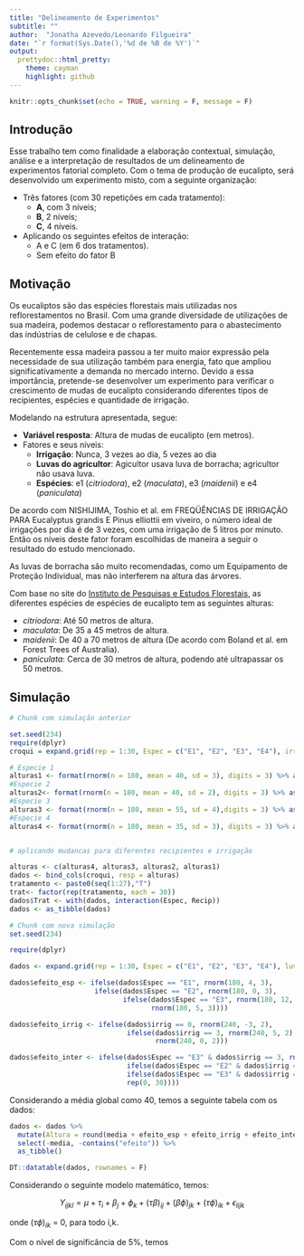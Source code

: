 ```yaml
---
title: "Delineamento de Experimentos"
subtitle: ""
author:  "Jonatha Azevedo/Leonardo Filgueira"
date: "`r format(Sys.Date(),'%d de %B de %Y')`"
output:
  prettydoc::html_pretty:
    theme: cayman
    highlight: github
---
```



```r
knitr::opts_chunk$set(echo = TRUE, warning = F, message = F)
```


## Introdução

Esse trabalho tem como finalidade a elaboração contextual, simulação, análise e a interpretação de resultados de um delineamento de experimentos fatorial completo. Com o tema de produção de eucalipto, será desenvolvido um experimento misto, com a seguinte organização: 

  - Três fatores (com 30 repetições em cada tratamento):
      - **A**, com 3 níveis;
      - **B**, 2 níveis;
      - **C**, 4 níveis.

  - Aplicando os seguintes efeitos de interação: 
      - A e C (em 6 dos tratamentos).
      - Sem efeito do fator B

## Motivação
      
Os eucaliptos são das espécies florestais mais utilizadas nos
reflorestamentos no Brasil. Com uma grande diversidade de utilizações de sua madeira, podemos destacar o reflorestamento para o abastecimento das indústrias de celulose e de chapas.

Recentemente essa madeira passou a ter muito maior expressão pela necessidade de sua utilização também para energia, fato que ampliou significativamente a demanda no mercado interno. Devido a essa importância, pretende-se desenvolver um experimento para verificar o crescimento de mudas de eucalipto considerando diferentes tipos de recipientes, espécies e quantidade de irrigação. 

Modelando na estrutura apresentada, segue:

  - **Variável resposta**: Altura de mudas de eucalipto (em metros).
  - Fatores e seus níveis:
    <!-- - **Recipiente**: 1, 2 e 3 -->
    - **Irrigação**: Nunca, 3 vezes ao dia, 5 vezes ao dia
    - **Luvas do agricultor**: Agicultor usava luva de borracha; agricultor não usava luva.
    - **Espécies**: e1 (*citriodora*), e2 (*maculata*), e3 (*maidenii*) e e4 (*paniculata*)

De acordo com NISHIJIMA, Toshio et al. em FREQÜÊNCIAS DE IRRIGAÇÃO PARA Eucalyptus grandis E Pinus elliottii em viveiro, o número ideal de irrigações por dia é de 3 vezes, com uma irrigação de 5 litros por minuto. Então os níveis deste fator foram escolhidas de maneira a seguir o resultado do estudo mencionado.

As luvas de borracha são muito recomendadas, como um Equipamento de Proteção Individual, mas não interferem na altura das árvores.

Com base no site do [Instituto de Pesquisas e Estudos Florestais](http://www.ipef.br/identificacao/cief/especies), as diferentes espécies de espécies de eucalipto tem as seguintes alturas:

- *citriodora*: Até 50 metros de altura.
- *maculata*:  De 35 a 45 metros de altura.
- *maidenii*: De 40 a 70 metros de altura (De acordo com Boland et al. em Forest Trees of Australia).
- *paniculata*: Cerca de 30 metros de altura, podendo até ultrapassar os 50 metros.

## Simulação

```r
# Chunk com simulação anterior

set.seed(234)
require(dplyr)
croqui = expand.grid(rep = 1:30, Espec = c("E1", "E2", "E3", "E4"), irrig = c(1, 2), Recip = c("R1", "R2", 'R3'))

# Especie 1
alturas1 <- format(rnorm(n = 180, mean = 40, sd = 3), digits = 3) %>% as.numeric()
#Especie 2
alturas2<- format(rnorm(n = 180, mean = 40, sd = 2), digits = 3) %>% as.numeric()
#Especie 3
alturas3 <- format(rnorm(n = 180, mean = 55, sd = 4),digits = 3) %>% as.numeric()
#Especie 4
alturas4 <- format(rnorm(n = 180, mean = 35, sd = 3), digits = 3) %>% as.numeric()


# aplicando mudancas para diferentes recipientes e irrigação

alturas <- c(alturas4, alturas3, alturas2, alturas1)
dados <- bind_cols(croqui, resp = alturas)
tratamento <- paste0(seq(1:27),"T")
trat<- factor(rep(tratamento, each = 30))
dados$Trat <- with(dados, interaction(Espec, Recip))
dados <- as_tibble(dados)
```


```r
# Chunk com nova simulação
set.seed(234)

require(dplyr)

dados <- expand.grid(rep = 1:30, Espec = c("E1", "E2", "E3", "E4"), luva = c("Luva", "Sem Luva"), irrig = c(0, 3, 5), media = 40)

dados$efeito_esp <- ifelse(dados$Espec == "E1", rnorm(180, 4, 3),
                     ifelse(dados$Espec == "E2", rnorm(180, 0, 3),
                            ifelse(dados$Espec == "E3", rnorm(180, 12, 3),
                                   rnorm(180, 5, 3))))

dados$efeito_irrig <- ifelse(dados$irrig == 0, rnorm(240, -3, 2),
                             ifelse(dados$irrig == 3, rnorm(240, 5, 2),
                                    rnorm(240, 0, 2)))

dados$efeito_inter <- ifelse(dados$Espec == "E3" & dados$irrig == 3, rnorm(30, 3, 2),
                             ifelse(dados$Espec == "E2" & dados$irrig == 0, rnorm(30, -5, 2),
                             ifelse(dados$Espec == "E3" & dados$irrig == 5, rnorm(30, 1, 2),
                             rep(0, 30))))
```

Considerando a média global como 40, temos a seguinte tabela com os dados:


```r
dados <- dados %>% 
  mutate(Altura = round(media + efeito_esp + efeito_irrig + efeito_inter), 2) %>% 
  select(-media, -contains("efeito")) %>% 
  as_tibble()

DT::datatable(dados, rownames = F)
```


Considerando o seguinte modelo matemático, temos:

$$Y_{ijkl} = \mu + \tau_{i} + \beta_{j}+ \phi_{k}  + (\tau\beta)_{ij} + (\beta\phi)_{jk} + (\tau\phi)_{ik} + \epsilon_{lijk}$$

 onde $(\tau\phi)_{ik}$ = 0, para todo i,k.
 
 Com o nível de significância de 5%, temos
 

<!-- ## Análise descritiva -->

<!-- ```{r} -->
<!-- summary(dados) -->

<!-- #(médias.trat = with(dados, tapply(resp, trat, mean))) -->
<!-- (médias.rec = with(dados, tapply(resp, Recip, mean))) -->
<!-- (médias.esp = with(dados, tapply(resp, Espec, mean))) -->

<!-- (médias = with(dados, tapply(resp, list(Recip, Espec), mean))) -->
<!-- (variâncias = with(dados, tapply(resp, list(Recip, Espec), var))) -->
<!-- (desvios = with(dados, tapply(resp, list(Recip, Espec), sd))) -->
<!-- ``` -->



<!-- ```{r} -->
<!-- # Gráfico de caixas -->
<!-- par(mfrow=c(2,2)) -->

<!-- # Espécies -->
<!-- with(dados, boxplot(resp ~ Espec, names=c("E1", "E2","E3","E4"), ylab="Alturas (cm)",  -->
<!--                     xlab="Espécies", las=1, col='LightYellow')) -->
<!-- points(médias.esp, pch="+", col=2, cex=1.5) -->
<!-- # Recipientes -->
<!-- with(dados, boxplot(resp ~ Recip, names=c("R1", "R2", "R3"), ylab="Alturas (cm)",  -->
<!--                     xlab="Recipientes", las=1, col='LightYellow')) -->
<!-- # Irrigacao -->
<!-- with(dados, boxplot(resp ~ irrig, names=c("1","2"), ylab="Alturas (cm)",  -->
<!--                     xlab="Recipientes", las=1, col='LightYellow')) -->

<!-- points(médias.rec, pch="+", col=2, cex=1.5) -->
<!-- ``` -->



<!-- Em experimentos fatoriais é importante verificar se existe interação entre os fatores. Inicialmente vamos fazer isto graficamente e mais a frente faremos um teste formal para presença de interação.  -->

<!-- ```{r,echo = F,fig.align='center'} -->
<!-- par(mfrow= c(1,2)) -->
<!-- with(dados, interaction.plot(Recip, Espec, resp, las=1, xlab='Recipientes', -->
<!--                              ylab='Alturas médias (cm)', col=c('red','blue'),  -->
<!--                              bty='l', trace.label=deparse(substitute(Espécies)),  -->
<!--                              lwd=2.5)) -->

<!-- with(dados, interaction.plot(Espec, Recip, resp, las=1, xlab='Espécies', -->
<!--                              ylab='resp médias (cm)', col=c('red','blue'),  -->
<!--                              bty='l', trace.label=deparse(substitute(Recipientes)),  -->
<!--                              lwd=2.5)) -->
<!-- ``` -->



<!-- ## Análise dos resultados -->


<!-- ## Conclusão -->

